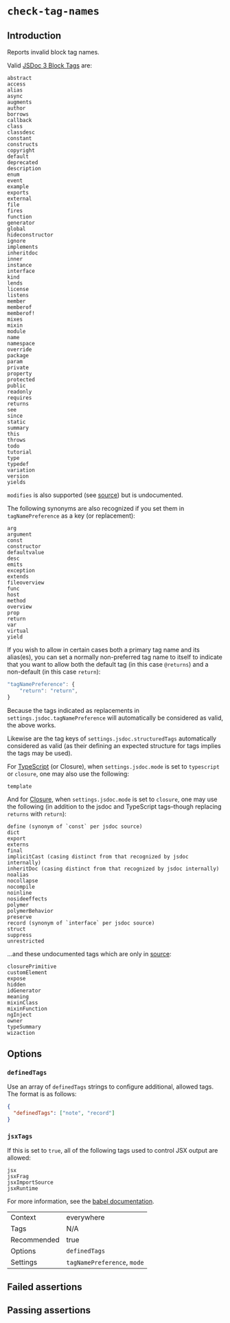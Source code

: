 # `check-tag-names`

## Introduction

Reports invalid block tag names.

Valid [JSDoc 3 Block Tags](https://jsdoc.app/#block-tags) are:

```
abstract
access
alias
async
augments
author
borrows
callback
class
classdesc
constant
constructs
copyright
default
deprecated
description
enum
event
example
exports
external
file
fires
function
generator
global
hideconstructor
ignore
implements
inheritdoc
inner
instance
interface
kind
lends
license
listens
member
memberof
memberof!
mixes
mixin
module
name
namespace
override
package
param
private
property
protected
public
readonly
requires
returns
see
since
static
summary
this
throws
todo
tutorial
type
typedef
variation
version
yields
```

`modifies` is also supported (see [source](https://github.com/jsdoc/jsdoc/blob/master/packages/jsdoc/lib/jsdoc/tag/dictionary/definitions.js#L594))
but is undocumented.

The following synonyms are also recognized if you set them in
`tagNamePreference` as a key (or replacement):

```
arg
argument
const
constructor
defaultvalue
desc
emits
exception
extends
fileoverview
func
host
method
overview
prop
return
var
virtual
yield
```

If you wish to allow in certain cases both a primary tag name and its
alias(es), you can set a normally non-preferred tag name to itself to indicate
that you want to allow both the default tag (in this case `@returns`) and a
non-default (in this case `return`):

```js
"tagNamePreference": {
    "return": "return",
}
```

Because the tags indicated as replacements in
`settings.jsdoc.tagNamePreference` will automatically be considered as valid,
the above works.

Likewise are the tag keys of `settings.jsdoc.structuredTags` automatically
considered as valid (as their defining an expected structure for tags implies
the tags may be used).

For [TypeScript](https://www.typescriptlang.org/docs/handbook/type-checking-javascript-files.html#supported-jsdoc)
(or Closure), when `settings.jsdoc.mode` is set to `typescript` or `closure`,
one may also use the following:

```
template
```

And for [Closure](https://github.com/google/closure-compiler/wiki/Annotating-JavaScript-for-the-Closure-Compiler),
when `settings.jsdoc.mode` is set to `closure`, one may use the following (in
addition to the jsdoc and TypeScript tags–though replacing `returns` with
`return`):

```
define (synonym of `const` per jsdoc source)
dict
export
externs
final
implicitCast (casing distinct from that recognized by jsdoc internally)
inheritDoc (casing distinct from that recognized by jsdoc internally)
noalias
nocollapse
nocompile
noinline
nosideeffects
polymer
polymerBehavior
preserve
record (synonym of `interface` per jsdoc source)
struct
suppress
unrestricted
```

...and these undocumented tags which are only in [source](https://github.com/google/closure-compiler/blob/master/src/com/google/javascript/jscomp/parsing/Annotation.java):

```
closurePrimitive
customElement
expose
hidden
idGenerator
meaning
mixinClass
mixinFunction
ngInject
owner
typeSummary
wizaction
```

## Options

### `definedTags`

Use an array of `definedTags` strings to configure additional, allowed tags.
The format is as follows:

```json
{
  "definedTags": ["note", "record"]
}
```

### `jsxTags`

If this is set to `true`, all of the following tags used to control JSX output are allowed:

```
jsx
jsxFrag
jsxImportSource
jsxRuntime
```

For more information, see the [babel documentation](https://babeljs.io/docs/en/babel-plugin-transform-react-jsx).


|||
|---|---|
|Context|everywhere|
|Tags|N/A|
|Recommended|true|
|Options|`definedTags`|
|Settings|`tagNamePreference`, `mode`|


## Failed assertions

<Assertions rule="checkTagNames" />

## Passing assertions

<Assertions rule="checkTagNames" passing />
